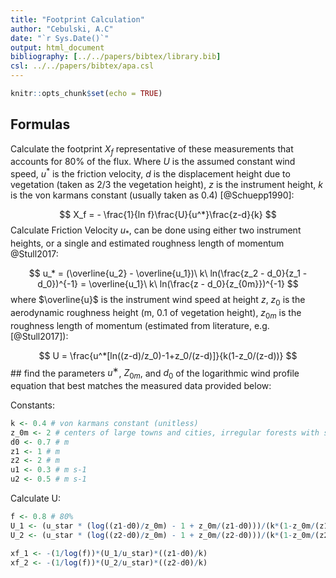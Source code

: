 ```yaml
---
title: "Footprint Calculation"
author: "Cebulski, A.C"
date: "`r Sys.Date()`"
output: html_document
bibliography: [../../papers/bibtex/library.bib]
csl: ../../papers/bibtex/apa.csl
---
```


```r
knitr::opts_chunk$set(echo = TRUE)
```

## Formulas

Calculate the footprint $X_f$ representative of these measurements that accounts for 80% of the flux. Where $U$ is the assumed constant wind speed, $u^{*}$ is the friction velocity, $d$ is the displacement height due to vegetation (taken as 2/3 the vegetation height), $z$ is the instrument height, $k$ is the von karmans constant (usually taken as 0.4) [@Schuepp1990]:

$$
X_f = - \frac{1}{ln f}\frac{U}{u^*}\frac{z-d}{k}
$$ 
Calculate Friction Velocity $u_*$, can be done using either two instrument heights, or a single and estimated roughness length of momentum @Stull2017:

$$
u_* = (\overline{u_2} - \overline{u_1})\  k\  ln(\frac{z_2 - d_0}{z_1 - d_0})^{-1} = \overline{u_1}\  k\ ln(\frac{z - d_0}{z_{0m}})^{-1}
$$
where $\overline{u}$ is the instrument wind speed at height $z$, $z_0$ is the aerodynamic roughness height (m, 0.1 of vegetation height), $z_{0m}$ is the roughness length of momentum (estimated from literature, e.g. [@Stull2017]):

$$
U = \frac{u^*[ln((z-d)/z_0)-1+z_0/(z-d)]}{k(1-z_0/(z-d))}
$$ 
## find the parameters $u^{∗}$, $Z_{0m}$, and $d_0$ of the logarithmic wind profile equation that best matches the measured data provided below:


Constants:

```r
k <- 0.4 # von karmans constant (unitless) 
z_0m <- 2 # centers of large towns and cities, irregular forests with scattered clearings @Stull2017
d0 <- 0.7 # m 
z1 <- 1 # m
z2 <- 2 # m 
u1 <- 0.3 # m s-1
u2 <- 0.5 # m s-1
```

Calculate U:

```r
f <- 0.8 # 80%
U_1 <- (u_star * (log((z1-d0)/z_0m) - 1 + z_0m/(z1-d0)))/(k*(1-z_0m/(z1-d0)))
U_2 <- (u_star * (log((z2-d0)/z_0m) - 1 + z_0m/(z2-d0)))/(k*(1-z_0m/(z2-d0)))

xf_1 <- -(1/log(f))*(U_1/u_star)*((z1-d0)/k)
xf_2 <- -(1/log(f))*(U_2/u_star)*((z2-d0)/k)
```